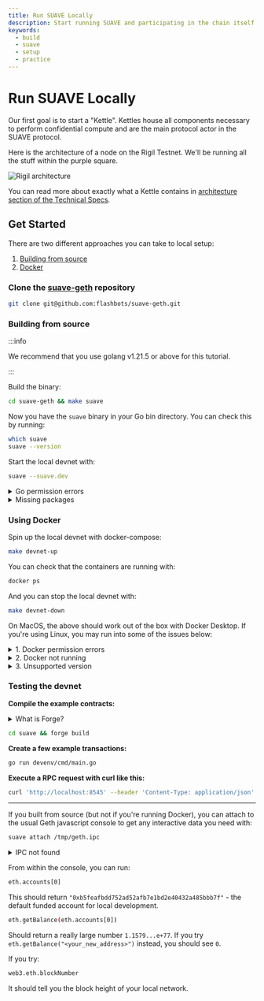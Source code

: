 ```yaml
---
title: Run SUAVE Locally
description: Start running SUAVE and participating in the chain itself
keywords:
  - build
  - suave
  - setup
  - practice
---
```


# Run SUAVE Locally

Our first goal is to start a "Kettle". Kettles house all components necessary to perform confidential compute and are the main protocol actor in the SUAVE protocol.

Here is the architecture of a node on the Rigil Testnet. We'll be running all the stuff within the purple square.

![Rigil architecture](/assets/rigil-architecture.svg)

You can read more about exactly what a Kettle contains in [architecture section of the Technical Specs](/technical/specs/rigil/#architecture).

## Get Started

There are two different approaches you can take to local setup:

1. [Building from source](#building-from-source)
2. [Docker](#using-docker)

### Clone the [suave-geth](https://github.com/flashbots/suave-geth/) repository

```bash
git clone git@github.com:flashbots/suave-geth.git
```

### Building from source

:::info

We recommend that you use golang v1.21.5 or above for this tutorial.

:::

Build the binary:

```bash
cd suave-geth && make suave
```

Now you have the `suave` binary in your Go bin directory. You can check this by running:

```bash
which suave
suave --version
```

Start the local devnet with:

```bash
suave --suave.dev
```

<details>
  <summary>Go permission errors</summary>
  <div>
    <div>
      <div>
        If you are seeing:
        <pre>
          "cp: cannot create regular file '/bin/suave': Permission denied"
        </pre>
        it is most likely because you have not set your GOPATH correctly. You
        can do so by running:
        <pre>export GOPATH=$HOME/go</pre>
        If you have your GOPATH set to something else, you can instead just run SUAVE with:
        <pre>./build/bin/suave --suave.dev</pre>
      </div>
    </div>
  </div>
</details>
<details>
  <summary>Missing packages</summary>
  <div>
    <div>
      <div>
        If you have set up a new machine to run through this, you'll also need
        to install Make and Go:
        <pre>sudo apt install make golang-go</pre>
      </div>
    </div>
  </div>
</details>

### Using Docker

Spin up the local devnet with docker-compose:

```bash
make devnet-up
```

You can check that the containers are running with:

```bash
docker ps
```

And you can stop the local devnet with:

```bash
make devnet-down
```

On MacOS, the above should work out of the box with Docker Desktop. If you're using Linux, you may run into some of the issues below:

<details>
  <summary>1. Docker permission errors</summary>
  <div>
    <div>
      <div>
        On Linux, it is best to create a new user group for Docker, rather than
        run the above command as sudo. You can do by running:
        <pre>sudo usermod -aG docker $USER newgrp docker</pre>
      </div>
    </div>
  </div>
</details>
<details>
  <summary>2. Docker not running</summary>
  <div>
    <div>
      <div>
        Make sure that Docker is running. On most Linux machines, you can do
        this with:
        <pre>sudo systemctl start docker</pre>
        You can check the current status with:
        <pre>sudo systemctl status docker</pre>
        If you installed Docker and still run into issues with docker-compose,
        you can try:
        <pre>sudo apt install docker-compose</pre>
      </div>
    </div>
  </div>
</details>
<details>
  <summary>3. Unsupported version</summary>
  <div>
    <div>
      <div>
        If you're running an older version of Docker, you may get a message that
        looks like this:
        <pre>
          ERROR: Version in "././suave/devenv/docker-compose.yml" is
          unsupported.
        </pre>
        Go to the file in "/suave/devenv/docker-compose.yml" and change the
        first line to use <b>3.3</b> rather than <b>3.8</b>.
      </div>
    </div>
  </div>
</details>

### Testing the devnet

**Compile the example contracts:**

<details>
  <summary>What is Forge?</summary>
  <div>
    <div>
      <div>
        `forge` is a part of the smart contract development toolchain we use in our examples, which you can learn more about in our [next tutorial](/tutorials/deploy-contracts). If you do not have it installed, you can do so quickly with: 
        <pre>curl -L https://foundry.paradigm.xyz | bash</pre>
      </div>
    </div>
  </div>
</details>

```bash
cd suave && forge build
```

**Create a few example transactions:**

```bash
go run devenv/cmd/main.go
```

**Execute a RPC request with curl like this:**

```bash
curl 'http://localhost:8545' --header 'Content-Type: application/json' --data '{ "jsonrpc":"2.0", "method":"eth_blockNumber", "params":[], "id":83 }'
```

---

If you built from source (but not if you're running Docker), you can attach to the usual Geth javascript console to get any interactive data you need with:

```bash
suave attach /tmp/geth.ipc
```

<details>
  <summary>IPC not found</summary>
  <div>
    <div>
      <div>
        It may be the case, especially if you have a custom GOPATH, that the geth.ipc is somewhere else. You can either force the path using the `--ipcpath` flag whens tarting SUAVE, or find the path in the logs (it could look something like `/System/Volumes/Data/private/var/folders/rt/gq5bhvy17wz5z5dl32_x83dw0000gp/T/geth.ipc`, for instance).
      </div>
    </div>
  </div>
</details>

From within the console, you can run:

```bash
eth.accounts[0]
```

This should return `"0xb5feafbdd752ad52afb7e1bd2e40432a485bbb7f"` - the default funded account for local development.

```bash
eth.getBalance(eth.accounts[0])
```

Should return a really large number `1.1579...e+77`. If you try `eth.getBalance("<your_new_address>")` instead, you should see `0`.

If you try:

```bash
web3.eth.blockNumber
```

It should tell you the block height of your local network.
